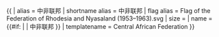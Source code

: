{{ {{{1<noinclude>|country showdata</noinclude>}}}
| alias = 中非联邦
| shortname alias = 中非联邦
| flag alias = Flag of the Federation of Rhodesia and Nyasaland (1953–1963).svg
| size = {{{size|}}}
| name = {{#if: {{{name|}}} | {{{name|}}} | 中非联邦 }}
<noinclude>
| templatename = Central African Federation
</noinclude>
}}